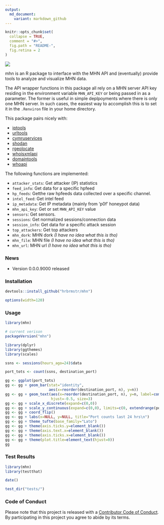 ```yaml
---
output: 
  md_document:
    variant: markdown_github
---
```


<!-- README.md is generated from README.Rmd. Please edit that file -->

```r
knitr::opts_chunk$set(
  collapse = TRUE,
  comment = "#>",
  fig.path = "README-",
  fig.retina = 2
)
```

![](honeypot.png)

mhn is an R package to interface with the MHN API and (eventually) provide tools to analyze and visualize MHN data.

The API wrapper functions in this package all rely on a MHN server API
key residing in the environment variable `MHN_API_KEY` or being
passed in as a parameter. The former is useful in simple deplpoyments
where there is only one MHN server. In such cases, the easiest way to 
accomplish this is to set it in the `.Renviron` file in your
home directory.

This package pairs nicely with:

- [iptools](https://github.com/hrbrmstr/iptools)
- [urltools](https://github.com/Ironholds/urltools)
- [cymruservices](https://github.com/hrbrmstr/cymruservices)
- [shodan](https://github.com/hrbrmstr/shodan)
- [rgeolocate](https://github.com/Ironholds/rgeolocate)
- [whoisxmlapi](https://github.com/hrbrmstr/whoisxmlapi)
- [domaintools](https://github.com/hrbrmstr/domaintools)
- [whoapi](https://github.com/Ironholds/whoapi)

The following functions are implemented:

- `attacker_stats`:	Get attacker (IP) statistics
- `feed_info`:	Get data for a specific hpfeed
- `hp_feeds`:	Getthe raw hpfeeds data collected over a specific channel.
- `intel_feed`:	Get intel feed
- `ip_metadata`:	Get IP metadata (mainly from 'p0f' honeypot data)
- `mhn_api_key`:	Get or set `MHN_API_KEY` value
- `sensors`:	Get sensors.
- `sessions`:	Get normalized sessions/connection data
- `session_info`:	Get data for a specific attack session
- `top_attackers`:	Get top attackers
- `mhn_dork`:	MHN dork _(I have no idea what this is tho)_
- `mhn_file`:	MHN file _(I have no idea what this is tho)_
- `mhn_url`:	MHN url _(I have no idea what this is tho)_

### News

- Version 0.0.0.9000 released

### Installation

```r
devtools::install_github("hrbrmstr/mhn")
```

```r
options(width=120)
```

### Usage

```r
library(mhn)

# current verison
packageVersion("mhn")

library(dplyr)
library(ggthemes)
library(scales)

ssns <- sessions(hours_ago=24)$data

port_tots <- count(ssns, destination_port)

```

```r
gg <- ggplot(port_tots)
gg <- gg + geom_bar(stat="identity",
                    aes(x=reorder(destination_port, n), y=n))
gg <- gg + geom_text(aes(x=reorder(destination_port, n), y=n, label=comma(n)), 
                     hjust=-0.5, size=3)
gg <- gg + scale_x_discrete(expand=c(0,0))
gg <- gg + scale_y_continuous(expand=c(0,0), limits=c(0, extendrange(port_tots$n)[2]))
gg <- gg + coord_flip()
gg <- gg + labs(x=NULL, y=NULL, title="Port counts last 24 hrs\n")
gg <- gg + theme_tufte(base_family="Lato")
gg <- gg + theme(axis.ticks.y=element_blank())
gg <- gg + theme(axis.text.x=element_blank())
gg <- gg + theme(axis.ticks.x=element_blank())
gg <- gg + theme(plot.title=element_text(hjust=0))
gg
```

### Test Results

```r
library(mhn)
library(testthat)

date()

test_dir("tests/")
```

### Code of Conduct

Please note that this project is released with a [Contributor Code of Conduct](CONDUCT.md). 
By participating in this project you agree to abide by its terms.
